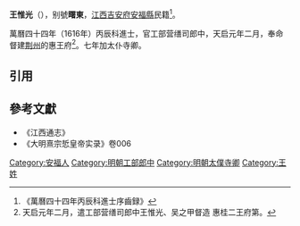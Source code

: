 '''王惟光'''（{{bd|?||?|}}），别號'''曙東'''，[[江西|江西]][[吉安府|吉安府]][[安福縣|安福縣]]民籍<ref>《萬曆四十四年丙辰科進士序齒録》</ref>。

萬曆四十四年（1616年）丙辰科進士，官工部营缮司郎中，天启元年二月，奉命督建[[荆州|荆州]]的惠王府<ref>天启元年二月，遣工部营缮司郎中王惟光、吴之甲督造 惠桂二王府第。</ref>。七年加太仆寺卿。

==引用==
{{reflist}}

==參考文獻==
*《江西通志》
*《大明熹宗悊皇帝实录》卷006

{{萬曆四十四年丙辰科殿試金榜}}
{{DEFAULTSORT:Wang王}}
[[Category:安福人|Category:安福人]]
[[Category:明朝工部郎中|Category:明朝工部郎中]]
[[Category:明朝太僕寺卿|Category:明朝太僕寺卿]]
[[Category:王姓|Category:王姓]]